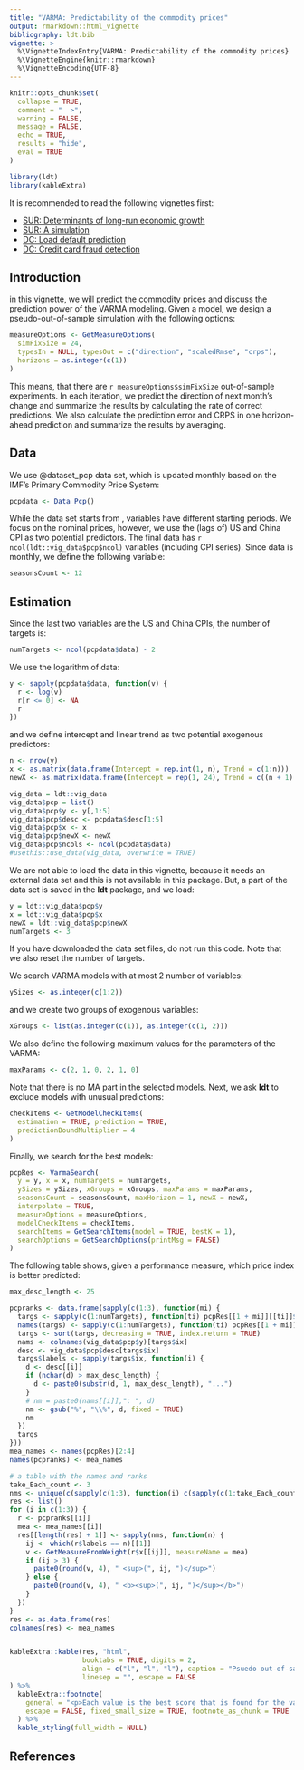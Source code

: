 ```yaml
---
title: "VARMA: Predictability of the commodity prices"
output: rmarkdown::html_vignette
bibliography: ldt.bib
vignette: >
  %\VignetteIndexEntry{VARMA: Predictability of the commodity prices}
  %\VignetteEngine{knitr::rmarkdown}
  %\VignetteEncoding{UTF-8}
---
```


```r
knitr::opts_chunk$set(
  collapse = TRUE,
  comment = "  >",
  warning = FALSE,
  message = FALSE,
  echo = TRUE,
  results = "hide",
  eval = TRUE
)
```

```r
library(ldt)
library(kableExtra)
```

It is recommended to read the following vignettes first:

- [SUR: Determinants of long-run economic growth](sur_growth.html)
- [SUR: A simulation](sur_simulation.html)
- [DC: Load default prediction](dc_default.html)
- [DC: Credit card fraud detection](dc_fraud.html)

## Introduction
in this vignette, we will predict the commodity prices and discuss the prediction power of the VARMA modeling. Given a model, we design a pseudo-out-of-sample simulation with the following options:

```r
measureOptions <- GetMeasureOptions(
  simFixSize = 24,
  typesIn = NULL, typesOut = c("direction", "scaledRmse", "crps"),
  horizons = as.integer(c(1))
)
```

This means, that there are `r measureOptions$simFixSize` out-of-sample experiments. In each iteration, we predict the direction of next month's change and summarize the results by calculating the rate of correct predictions. We also calculate the prediction error and CRPS in one horizon-ahead prediction and summarize the results by averaging.



## Data

We use @dataset_pcp data set, which is updated monthly based on the IMF’s Primary Commodity Price System:

```r
pcpdata <- Data_Pcp()
```
 
While the data set starts from \textit{1990m1}, variables have different starting periods. We focus on the nominal prices, however, we use the (lags of) US and China CPI as two potential predictors. The final data has `r ncol(ldt::vig_data$pcp$ncol)` variables (including CPI series). Since data is monthly, we define the following variable:

```r
seasonsCount <- 12
```

## Estimation

Since the last two variables are the US and China CPIs, the number of targets is:

```r
numTargets <- ncol(pcpdata$data) - 2
```

We use the logarithm of data:

```r
y <- sapply(pcpdata$data, function(v) {
  r <- log(v)
  r[r <= 0] <- NA
  r
})
```

and we define intercept and linear trend as two potential exogenous predictors:

```r
n <- nrow(y)
x <- as.matrix(data.frame(Intercept = rep.int(1, n), Trend = c(1:n)))
newX <- as.matrix(data.frame(Intercept = rep(1, 24), Trend = c((n + 1):(n + 24))))
```

```r
vig_data = ldt::vig_data
vig_data$pcp = list()
vig_data$pcp$y <- y[,1:5]
vig_data$pcp$desc <- pcpdata$desc[1:5]
vig_data$pcp$x <- x
vig_data$pcp$newX <- newX
vig_data$pcp$ncols <- ncol(pcpdata$data)
#usethis::use_data(vig_data, overwrite = TRUE)
```

We are not able to load the data in this vignette, because it needs an external data set and this is not available in this package. But, a part of the data set is saved in the **ldt** package, and we load:
```r
y = ldt::vig_data$pcp$y
x = ldt::vig_data$pcp$x
newX = ldt::vig_data$pcp$newX
numTargets <- 3
```
If you have downloaded the data set files, do not run this code. Note that we also reset the number of targets.

We search VARMA models with at most 2 number of variables:

```r
ySizes <- as.integer(c(1:2))
```

and we create two groups of exogenous variables:

```r
xGroups <- list(as.integer(c(1)), as.integer(c(1, 2)))
```

We also define the following maximum values for the parameters of the VARMA:

```r
maxParams <- c(2, 1, 0, 2, 1, 0)
```

Note that there is no MA part in the selected models. Next, we ask **ldt** to exclude models with unusual predictions:

```r
checkItems <- GetModelCheckItems(
  estimation = TRUE, prediction = TRUE,
  predictionBoundMultiplier = 4
)
```

Finally, we search for the best models:

```r

pcpRes <- VarmaSearch(
  y = y, x = x, numTargets = numTargets,
  ySizes = ySizes, xGroups = xGroups, maxParams = maxParams,
  seasonsCount = seasonsCount, maxHorizon = 1, newX = newX,
  interpolate = TRUE,
  measureOptions = measureOptions,
  modelCheckItems = checkItems,
  searchItems = GetSearchItems(model = TRUE, bestK = 1),
  searchOptions = GetSearchOptions(printMsg = FALSE)
)


```

The following table shows, given a performance measure, which price index is better predicted:

```r
max_desc_length <- 25

pcpranks <- data.frame(sapply(c(1:3), function(mi) {
  targs <- sapply(c(1:numTargets), function(ti) pcpRes[[1 + mi]][[ti]]$model$bests$best1$weight)
  names(targs) <- sapply(c(1:numTargets), function(ti) pcpRes[[1 + mi]][[ti]]$name)
  targs <- sort(targs, decreasing = TRUE, index.return = TRUE)
  nams <- colnames(vig_data$pcp$y)[targs$ix]
  desc <- vig_data$pcp$desc[targs$ix]
  targs$labels <- sapply(targs$ix, function(i) {
    d <- desc[[i]]
    if (nchar(d) > max_desc_length) {
      d <- paste0(substr(d, 1, max_desc_length), "...")
    }
    # nm = paste0(nams[[i]],": ", d)
    nm <- gsub("%", "\\%", d, fixed = TRUE)
    nm
  })
  targs
}))
mea_names <- names(pcpRes)[2:4]
names(pcpranks) <- mea_names

# a table with the names and ranks
take_Each_count <- 3
nms <- unique(c(sapply(c(1:3), function(i) c(sapply(c(1:take_Each_count), function(j) pcpranks[[i]]$labels[[j]])))))
res <- list()
for (i in c(1:3)) {
  r <- pcpranks[[i]]
  mea <- mea_names[[i]]
  res[[length(res) + 1]] <- sapply(nms, function(n) {
    ij <- which(r$labels == n)[[1]]
    v <- GetMeasureFromWeight(r$x[[ij]], measureName = mea)
    if (ij > 3) {
      paste0(round(v, 4), " <sup>(", ij, ")</sup>")
    } else {
      paste0(round(v, 4), " <b><sup>(", ij, ")</sup></b>")
    }
  })
}
res <- as.data.frame(res)
colnames(res) <- mea_names


kableExtra::kable(res, "html",
                  booktabs = TRUE, digits = 2,
                  align = c("l", "l", "l"), caption = "Psuedo out-of-sample scores and ranks",
                  linesep = "", escape = FALSE
) %>%
  kableExtra::footnote(
    general = "<p>Each value is the best score that is found for the variables in the row. The numbers in the parentheses indicate the rank of the values.</p>",
    escape = FALSE, fixed_small_size = TRUE, footnote_as_chunk = TRUE
  ) %>%
  kable_styling(full_width = NULL)
```

## References

